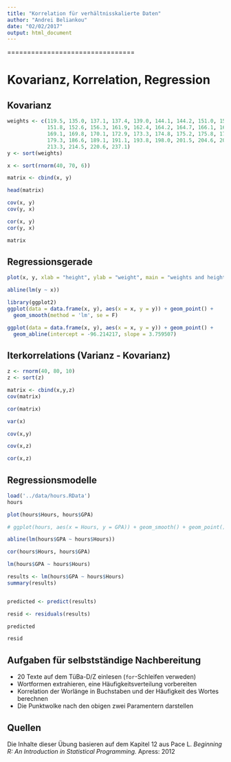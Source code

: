 ```yaml
---
title: "Korrelation für verhältnisskalierte Daten"
author: "Andrei Beliankou"
date: "02/02/2017"
output: html_document
---
```

================================

# Kovarianz, Korrelation, Regression

## Kovarianz

```r
weights <- c(119.5, 135.0, 137.1, 137.4, 139.0, 144.1, 144.2, 151.0, 151.3,
             151.8, 152.6, 156.3, 161.9, 162.4, 164.2, 164.7, 166.1, 166.8,
             169.1, 169.8, 170.1, 172.9, 173.3, 174.8, 175.2, 175.8, 176.7,
             179.3, 186.6, 189.1, 191.1, 193.8, 198.0, 201.5, 204.6, 209.4,
             213.3, 214.5, 220.6, 237.1)
y <- sort(weights)

x <- sort(rnorm(40, 70, 6))

matrix <- cbind(x, y)

head(matrix)

cov(x, y)
cov(y, x)

cor(x, y)
cor(y, x)
```

```r
matrix
```


## Regressionsgerade

```r
plot(x, y, xlab = "height", ylab = "weight", main = "weights and heights")

abline(lm(y ~ x))
```

```r
library(ggplot2)
ggplot(data = data.frame(x, y), aes(x = x, y = y)) + geom_point() +
  geom_smooth(method = 'lm', se = F)

ggplot(data = data.frame(x, y), aes(x = x, y = y)) + geom_point() +
  geom_abline(intercept = -96.214217, slope = 3.759507)
```


## Iterkorrelations (Varianz - Kovarianz)
```r
z <- rnorm(40, 80, 10)
z <- sort(z)

matrix <- cbind(x,y,z)
cov(matrix)

cor(matrix)

var(x)

cov(x,y)

cov(x,z)

cor(x,z)
```

## Regressionsmodelle
```r
load('../data/hours.RData')
hours

plot(hours$Hours, hours$GPA)

# ggplot(hours, aes(x = Hours, y = GPA)) + geom_smooth() + geom_point()

abline(lm(hours$GPA ~ hours$Hours))

cor(hours$Hours, hours$GPA)

lm(hours$GPA ~ hours$Hours)

results <- lm(hours$GPA ~ hours$Hours)
summary(results)


predicted <- predict(results)

resid <- residuals(results)

predicted

resid

```

## Aufgaben für selbstständige Nachbereitung
* 20 Texte auf dem TüBa-D/Z einlesen (`for`-Schleifen verweden)
* Wortformen extrahieren, eine Häufigkeitsverteilung vorbereiten
* Korrelation der Worlänge in Buchstaben und der Häufigkeit des Wortes berechnen
* Die Punktwolke nach den obigen zwei Paramentern darstellen

## Quellen
Die Inhalte dieser Übung basieren auf dem Kapitel 12 aus Pace L. _Beginning R: An Introduction in Statistical Programming._ Apress: 2012